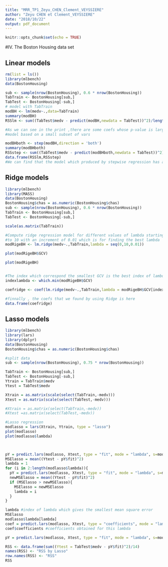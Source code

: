 ```yaml
---
title: "MRR_TP1_Zeyu_CHEN_Clement_VEYSSIERE"
author: "Zeyu CHEN et Clement_VEYSSIERE"
date: "2018/10/22"
output: pdf_document
---
```


```r
knitr::opts_chunk$set(echo = TRUE)
```

#IV. The Boston Housing data set

## Linear models
```r
rm(list = ls())
library(mlbench)
data(BostonHousing)

sub <- sample(nrow(BostonHousing), 0.6 * nrow(BostonHousing))
TabTrain <- BostonHousing[sub,]
TabTest <- BostonHousing[-sub,]
# model with TabTrain
modBH <- lm(medv~.,data=TabTrain)
summary(modBH)
RSSlm <- sum((TabTest$medv - predict(modBH,newdata = TabTest))^2)/length(TabTest$medv)

#As we can see in the print ,there are some coefs whose p-value is larger than 0.1 #which means it is nonsignificant.So we use stepwise regression to find a sparse 
#model based on a small subset of vars 

modBHboth <- step(modBH,direction = 'both')
summary(modBHboth)
RSSstep <- sum((TabTest$medv - predict(modBHboth,newdata = TabTest))^2)/length(TabTest$medv)
data.frame(RSSlm,RSSstep)
#We can find that the model which produced by stepwise regression has a smaller RSE
```

## Ridge models
```r
library(mlbench)
library(MASS)
data(BostonHousing)
BostonHousing$chas = as.numeric(BostonHousing$chas)
sub <- sample(nrow(BostonHousing), 0.6 * nrow(BostonHousing))
TabTrain <- BostonHousing[sub,]
TabTest <- BostonHousing[-sub,]
```

```r
scale(as.matrix(TabTrain))
```

```r
#Compute ridge regression model for different values of lambda starting from 0
#to 10 with an increment of 0.01 which is for finding the best lambda 
modRigeBH <- lm.ridge(medv~.,TabTrain,lambda = seq(0,10,0.01))

plot(modRigeBH$GCV)

plot(modRigeBH)


#The index which correspond the smallest GCV is the best index of lambda
indexlambda <- which.min(modRigeBH$GCV)

coefridge <- coef(lm.ridge(medv~.,TabTrain,lambda = modRigeBH$GCV[indexlambda]))

#finnally , the coefs that we found by using Ridge is here
data.frame(coefridge)
```
## Lasso models
```r
library(mlbench)
library(lars)
library(dplyr)
data(BostonHousing)
BostonHousing$chas = as.numeric(BostonHousing$chas)

#split data
sub <- sample(nrow(BostonHousing), 0.75 * nrow(BostonHousing))

TabTrain <- BostonHousing[sub,]
TabTest <- BostonHousing[-sub,]
Ytrain = TabTrain$medv
Ytest = TabTest$medv

Xtrain = as.matrix(scale(select(TabTrain,-medv)))
Xtest = as.matrix(scale(select(TabTest,-medv)))

#Xtrain = as.matrix(select(TabTrain,-medv))
#Xtest =as.matrix(select(TabTest,-medv))

#Lasso regression
modlasso = lars(Xtrain, Ytrain, type = "lasso")
plot(modlasso)
plot(modlasso$lambda)


  
pY = predict.lars(modlasso, Xtest, type = "fit", mode = "lambda", s=modlasso$lambda[1])
MSElasso = mean((Ytest - pY$fit)^2)
lambda = 1
for (i in 2:length(modlasso$lambda)){
  pY = predict.lars(modlasso, Xtest, type = "fit", mode = "lambda", s=modlasso$lambda[i])
  newMSElasso = mean((Ytest - pY$fit)^2)
  if (MSElasso > newMSElasso){
    MSElasso = newMSElasso
    lambda = i
  }
}

lambda #index of lambda which gives the smallest mean square error
MSElasso
modlasso$lambda[lambda]
coef = predict.lars(modlasso, Xtest, type = "coefficients", mode = "lambda", s = modlasso$lambda[lambda])
coef$coefficients #coefficients obtained for this lambda

pY = predict.lars(modlasso, Xtest, type = "fit", mode = "lambda", s=modlasso$lambda[lambda])

RSS <- data.frame(sum((Ytest = TabTest$medv - pY$fit)^2)/14) 
names(RSS) <- "RSS by Lasso"
row.names(RSS) <- "RSS"
RSS
```

